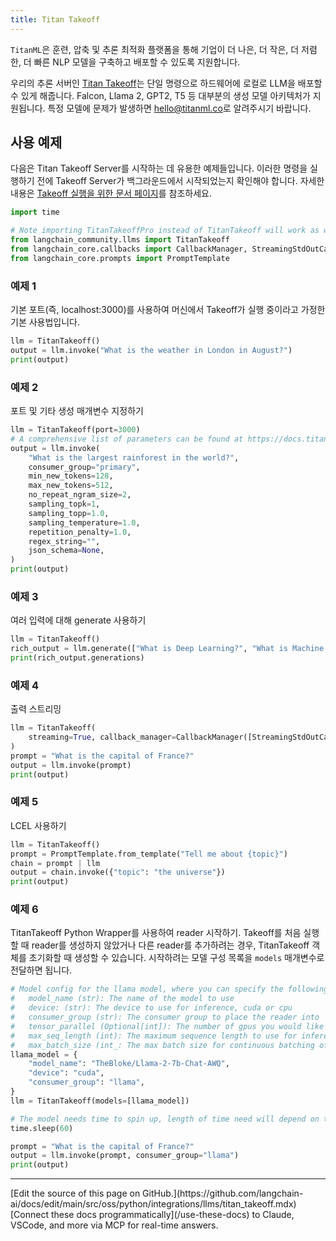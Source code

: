 ```yaml
---
title: Titan Takeoff
---
```


`TitanML`은 훈련, 압축 및 추론 최적화 플랫폼을 통해 기업이 더 나은, 더 작은, 더 저렴한, 더 빠른 NLP 모델을 구축하고 배포할 수 있도록 지원합니다.

우리의 추론 서버인 [Titan Takeoff](https://docs.titanml.co/docs/intro)는 단일 명령으로 하드웨어에 로컬로 LLM을 배포할 수 있게 해줍니다. Falcon, Llama 2, GPT2, T5 등 대부분의 생성 모델 아키텍처가 지원됩니다. 특정 모델에 문제가 발생하면 [hello@titanml.co](mailto:hello@titanml.co)로 알려주시기 바랍니다.

## 사용 예제

다음은 Titan Takeoff Server를 시작하는 데 유용한 예제들입니다. 이러한 명령을 실행하기 전에 Takeoff Server가 백그라운드에서 시작되었는지 확인해야 합니다. 자세한 내용은 [Takeoff 실행을 위한 문서 페이지](https://docs.titanml.co/docs/Docs/launching/)를 참조하세요.

```python
import time

# Note importing TitanTakeoffPro instead of TitanTakeoff will work as well both use same object under the hood
from langchain_community.llms import TitanTakeoff
from langchain_core.callbacks import CallbackManager, StreamingStdOutCallbackHandler
from langchain_core.prompts import PromptTemplate
```

### 예제 1

기본 포트(즉, localhost:3000)를 사용하여 머신에서 Takeoff가 실행 중이라고 가정한 기본 사용법입니다.

```python
llm = TitanTakeoff()
output = llm.invoke("What is the weather in London in August?")
print(output)
```

### 예제 2

포트 및 기타 생성 매개변수 지정하기

```python
llm = TitanTakeoff(port=3000)
# A comprehensive list of parameters can be found at https://docs.titanml.co/docs/next/apis/Takeoff%20inference_REST_API/generate#request
output = llm.invoke(
    "What is the largest rainforest in the world?",
    consumer_group="primary",
    min_new_tokens=128,
    max_new_tokens=512,
    no_repeat_ngram_size=2,
    sampling_topk=1,
    sampling_topp=1.0,
    sampling_temperature=1.0,
    repetition_penalty=1.0,
    regex_string="",
    json_schema=None,
)
print(output)
```

### 예제 3

여러 입력에 대해 generate 사용하기

```python
llm = TitanTakeoff()
rich_output = llm.generate(["What is Deep Learning?", "What is Machine Learning?"])
print(rich_output.generations)
```

### 예제 4

출력 스트리밍

```python
llm = TitanTakeoff(
    streaming=True, callback_manager=CallbackManager([StreamingStdOutCallbackHandler()])
)
prompt = "What is the capital of France?"
output = llm.invoke(prompt)
print(output)
```

### 예제 5

LCEL 사용하기

```python
llm = TitanTakeoff()
prompt = PromptTemplate.from_template("Tell me about {topic}")
chain = prompt | llm
output = chain.invoke({"topic": "the universe"})
print(output)
```

### 예제 6

TitanTakeoff Python Wrapper를 사용하여 reader 시작하기. Takeoff를 처음 실행할 때 reader를 생성하지 않았거나 다른 reader를 추가하려는 경우, TitanTakeoff 객체를 초기화할 때 생성할 수 있습니다. 시작하려는 모델 구성 목록을 `models` 매개변수로 전달하면 됩니다.

```python
# Model config for the llama model, where you can specify the following parameters:
#   model_name (str): The name of the model to use
#   device: (str): The device to use for inference, cuda or cpu
#   consumer_group (str): The consumer group to place the reader into
#   tensor_parallel (Optional[int]): The number of gpus you would like your model to be split across
#   max_seq_length (int): The maximum sequence length to use for inference, defaults to 512
#   max_batch_size (int_: The max batch size for continuous batching of requests
llama_model = {
    "model_name": "TheBloke/Llama-2-7b-Chat-AWQ",
    "device": "cuda",
    "consumer_group": "llama",
}
llm = TitanTakeoff(models=[llama_model])

# The model needs time to spin up, length of time need will depend on the size of model and your network connection speed
time.sleep(60)

prompt = "What is the capital of France?"
output = llm.invoke(prompt, consumer_group="llama")
print(output)
```

---

<Callout icon="pen-to-square" iconType="regular">
    [Edit the source of this page on GitHub.](https://github.com/langchain-ai/docs/edit/main/src/oss/python/integrations/llms/titan_takeoff.mdx)
</Callout>
<Tip icon="terminal" iconType="regular">
    [Connect these docs programmatically](/use-these-docs) to Claude, VSCode, and more via MCP for    real-time answers.
</Tip>
